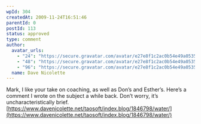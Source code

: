 ```yaml
---
wpId: 304
createdAt: 2009-11-24T16:51:46
parentId: 0
postId: 113
status: approved
type: comment
author:
  avatar_urls:
    - "24": "https://secure.gravatar.com/avatar/e27e8f1c2ac0b54e49a053521d02772e?s=24&d=mm&r=g"
    - "48": "https://secure.gravatar.com/avatar/e27e8f1c2ac0b54e49a053521d02772e?s=48&d=mm&r=g"
    - "96": "https://secure.gravatar.com/avatar/e27e8f1c2ac0b54e49a053521d02772e?s=96&d=mm&r=g"
  name: Dave Nicolette
---
```


Mark, I like your take on coaching, as well as Don’s and Esther’s. Here’s a comment I wrote on the subject a while back. Don’t worry, it’s uncharacteristically brief. [https://www.davenicolette.net/taosoft/index.blog/1846798/water/](https://www.davenicolette.net/taosoft/index.blog/1846798/water/)